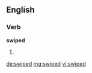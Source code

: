 ==English==

===Verb===
'''swiped'''

# {{past of|swipe}}

[[de:swiped]]
[[mg:swiped]]
[[vi:swiped]]